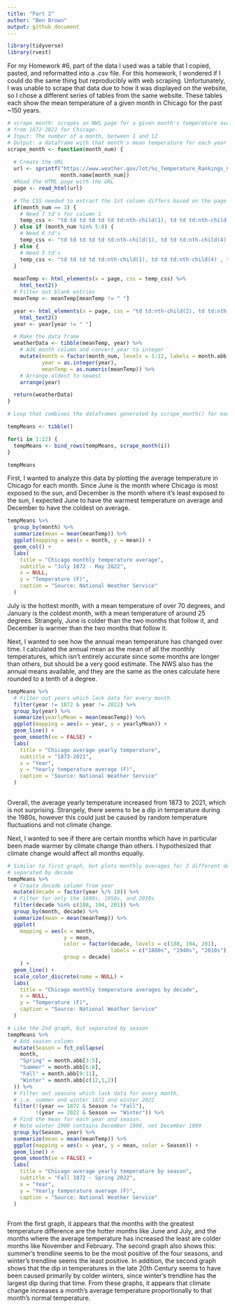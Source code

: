 ```yaml
---
title: "Part 2"
author: "Ben Brown"
output: github_document
---
```


```r
library(tidyverse)
library(rvest)
```

For my Homework #6, part of the data I used was a table that I copied, pasted, and reformatted into a .csv file. For this homework, I wondered if I could do the same thing but reproducibly with web scraping. Unfortunately, I was unable to scrape that data due to how it was displayed on the website, so I chose a different series of tables from the same website. These tables each show the mean temperature of a given month in Chicago for the past ~150 years.

``` r

# scrape_month: scrapes an NWS page for a given month's temperature averages 
# from 1872-2022 for Chicago.
# Input: The number of a month, between 1 and 12
# Output: a dataframe with that month's mean temperature for each year
scrape_month <- function(month_num) {
  
  # Create the URL
  url <- sprintf("https://www.weather.gov/lot/%s_Temperature_Rankings_Chicago",
                 month.name[month_num])
  #Read the HTML page with the URL
  page <- read_html(url)

  # The CSS needed to extract the 1st column differs based on the page
  if(month_num == 3) {
    # Need 7 td's for column 1
    temp_css <- "td td td td td td td:nth-child(1), td td td:nth-child(4) , td td:nth-child(7)"
  } else if (month_num %in% 5:8) {
    # Need 6 td's
    temp_css <- "td td td td td td:nth-child(1), td td td:nth-child(4) , td td:nth-child(7)"
  } else {
    # Need 5 td's
    temp_css <- "td td td td td:nth-child(1), td td td:nth-child(4) , td td:nth-child(7)"
  }
                  
  meanTemp <- html_elements(x = page, css = temp_css) %>%
    html_text2()
  # Filter out blank entries
  meanTemp <- meanTemp[meanTemp != " "]

  year <- html_elements(x = page, css = "td td:nth-child(2), td td:nth-child(5), td td:nth-child(8)") %>%
    html_text2()
  year <- year[year != " "]

  # Make the data frame
  weatherData <- tibble(meanTemp, year) %>%
    # Add month column and convert year to integer
    mutate(month = factor(month_num, levels = 1:12, labels = month.abb), 
           year = as.integer(year), 
           meanTemp = as.numeric(meanTemp)) %>%
    # Arrange oldest to newest
    arrange(year)

  return(weatherData)
}

# Loop that combines the dataframes generated by scrape_month() for each month

tempMeans <- tibble()

for(i in 1:12) {
  tempMeans <- bind_rows(tempMeans, scrape_month(i))
}

tempMeans
```

First, I wanted to analyze this data by plotting the average temperature in Chicago for each month. Since June is the month where Chicago is most exposed to the sun, and December is the month where it's least exposed to the sun, I expected June to have the warmest temperature on average and December to have the coldest on average.

``` r

tempMeans %>%
  group_by(month) %>%
  summarize(mean = mean(meanTemp)) %>%
  ggplot(mapping = aes(x = month, y = mean)) +
  geom_col() +
  labs(
    title = "Chicago monthly temperature average",
    subtitle = "July 1872 - May 2022",
    x = NULL,
    y = "Temperature (F)",
    caption = "Source: National Weather Service"
  )

```

July is the hottest month, with a mean temperature of over 70 degrees, and January is the coldest month, with a mean temperature of around 25 degrees. Strangely, June is colder than the two months that follow it, and December is warmer than the two months that follow it.

Next, I wanted to see how the annual mean temperature has changed over time. I calculated the annual mean as the mean of all the monthly temperatures, which isn't entirely accurate since some months are longer than others, but should be a very good estimate. The NWS also has the annual means available, and they are the same as the ones calculate here rounded to a tenth of a degree.

``` r

tempMeans %>%
  # Filter out years which lack data for every month
  filter(year != 1872 & year != 2022) %>%
  group_by(year) %>%
  summarize(yearlyMean = mean(meanTemp)) %>%
  ggplot(mapping = aes(x = year, y = yearlyMean)) +
  geom_line() +
  geom_smooth(se = FALSE) +
  labs(
    title = "Chicago average yearly temperature",
    subtitle = "1873-2021",
    x = "Year",
    y = "Yearly temperature average (F)",
    caption = "Source: National Weather Service"
  )
  

```

Overall, the average yearly temperature increased from 1873 to 2021, which is not surprising. Strangely, there seems to be a dip in temperature during the 1980s, however this could just be caused by random temperature fluctuations and not climate change.

Next, I wanted to see if there are certain months which have in particular been made warmer by climate change than others. I hypothesized that climate change would affect all months equally.

``` r

# Similar to first graph, but plots monthly averages for 3 different decades,
# separated by decade
tempMeans %>%
  # Create decade column from year
  mutate(decade = factor(year %/% 10)) %>%
  # Filter for only the 1880s, 1950s, and 2010s
  filter(decade %in% c(188, 194, 201)) %>%
  group_by(month, decade) %>%
  summarize(mean = mean(meanTemp)) %>%
  ggplot(
    mapping = aes(x = month, 
                  y = mean, 
                  color = factor(decade, levels = c(188, 194, 201),
                                 labels = c("1880s", "1940s", "2010s")),
                  group = decade)
    ) +
  geom_line() +
  scale_color_discrete(name = NULL) +
  labs(
    title = "Chicago monthly temperature averages by decade",
    x = NULL,
    y = "Temperature (F)",
    caption = "Source: National Weather Service"
  )

# Like the 2nd graph, but separated by season
tempMeans %>%
  # Add season column 
  mutate(Season = fct_collapse(
    month,
    "Spring" = month.abb[3:5],
    "Summer" = month.abb[6:8],
    "Fall" = month.abb[9:11],
    "Winter" = month.abb[c(12,1,2)]
  )) %>%
  # Filter out seasons which lack data for every month,
  # i.e. summer and winter 1872 and winter 2022
  filter(!(year == 1872 & Season != "Fall"),
         !(year == 2022 & Season == "Winter")) %>%
  # Find the mean for each year and season.
  # Note winter 1900 contains December 1900, not December 1899
  group_by(Season, year) %>%
  summarize(mean = mean(meanTemp)) %>%
  ggplot(mapping = aes(x = year, y = mean, color = Season)) +
  geom_line() +
  geom_smooth(se = FALSE) +
  labs(
    title = "Chicago average yearly temperature by season",
    subtitle = "Fall 1872 - Spring 2022",
    x = "Year",
    y = "Yearly temperature average (F)",
    caption = "Source: National Weather Service"
  )
  

```

From the first graph, it appears that the months with the greatest temperature difference are the hotter months like June and July, and the months where the average temperature has increased the least are colder months like November and February. The second graph also shows this: summer's trendline seems to be the most positive of the four seasons, and winter's trendline seems the least positive. In addition, the second graph shows that the dip in temperatures in the late 20th Century seems to have been caused primarily by colder winters, since winter's trendline has the largest dip during that time. From these graphs, it appears that climate change increases a month's average temperature proportionally to that month's normal temperature.
